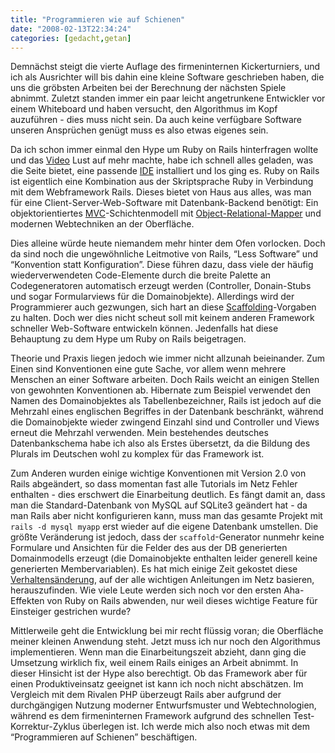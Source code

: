 ```yaml
---
title: "Programmieren wie auf Schienen"
date: "2008-02-13T22:34:24"
categories: [gedacht,getan]
---
```


Demnächst steigt die vierte Auflage des firmeninternen Kickerturniers, und ich als Ausrichter will bis dahin eine kleine Software geschrieben haben, die uns die gröbsten Arbeiten bei der Berechnung der nächsten Spiele abnimmt. Zuletzt standen immer ein paar leicht angetrunkene Entwickler vor einem Whiteboard und haben versucht, den Algorithmus im Kopf auzuführen - dies muss nicht sein. Da auch keine verfügbare Software unseren Ansprüchen genügt muss es also etwas eigenes sein.

Da ich schon immer einmal den Hype um Ruby on Rails hinterfragen wollte und das [Video](http://www.rubyonrails.org/screencasts) Lust auf mehr machte, habe ich schnell alles geladen, was die Seite bietet, eine passende [IDE](http://www.aptana.com/rails) installiert und los ging es. Ruby on Rails ist eigentlich eine Kombination aus der Skriptsprache Ruby in Verbindung mit dem Webframework Rails. Dieses bietet von Haus aus alles, was man für eine Client-Server-Web-Software mit Datenbank-Backend benötigt: Ein objektorientiertes [MVC](http://de.wikipedia.org/wiki/MVC#Model_2)-Schichtenmodell mit [Object-Relational-Mapper](http://de.wikipedia.org/wiki/Object-Relational_Mapping) und modernen Webtechniken an der Oberfläche.

Dies alleine würde heute niemandem mehr hinter dem Ofen vorlocken. Doch da sind noch die ungewöhnliche Leitmotive von Rails, "Less Software" und "Konvention statt Konfiguration". Diese führen dazu, dass viele der häufig wiederverwendeten Code-Elemente durch die breite Palette an Codegeneratoren automatisch erzeugt werden (Controller, Donain-Stubs und sogar Formularviews für die Domainobjekte). Allerdings wird der Programmierer auch gezwungen, sich hart an diese [Scaffolding](http://de.wikipedia.org/wiki/Ruby_On_Rails#Scaffolding)-Vorgaben zu halten. Doch wer dies nicht scheut soll mit keinem anderen Framework schneller Web-Software entwickeln können. Jedenfalls hat diese Behauptung zu dem Hype um Ruby on Rails beigetragen.

Theorie und Praxis liegen jedoch wie immer nicht allzunah beieinander. Zum Einen sind Konventionen eine gute Sache, vor allem wenn mehrere Menschen an einer Software arbeiten. Doch Rails weicht an einigen Stellen von gewohnten Konventionen ab. Hibernate zum Beispiel verwendet den Namen des Domainobjektes als Tabellenbezeichner, Rails ist jedoch auf die Mehrzahl eines englischen Begriffes in der Datenbank beschränkt, während die Domainobjekte wieder zwingend Einzahl sind und Controller und Views erneut die Mehrzahl verwenden. Mein bestehendes deutsches Datenbankschema habe ich also als Erstes übersetzt, da die Bildung des Plurals im Deutschen wohl zu komplex für das Framework ist.

Zum Anderen wurden einige wichtige Konventionen mit Version 2.0 von Rails abgeändert, so dass momentan fast alle Tutorials im Netz Fehler enthalten - dies erschwert die Einarbeitung deutlich. Es fängt damit an, dass man die Standard-Datenbank von MySQL auf SQLite3 geändert hat - da man Rails aber nicht konfigurieren kann, muss man das gesamte Projekt mit `rails -d mysql myapp` erst wieder auf die eigene Datenbank umstellen. Die größte Veränderung ist jedoch, dass der `scaffold`-Generator nunmehr keine Formulare und Ansichten für die Felder des aus der DB generierten Domainmodells erzeugt (die Domainobjekte enthalten leider generell keine generierten Membervariablen). Es hat mich einige Zeit gekostet diese [Verhaltensänderung](http://www.ruby-forum.com/topic/134594), auf der alle wichtigen Anleitungen im Netz basieren, herauszufinden. Wie viele Leute werden sich noch vor den ersten Aha-Effekten von Ruby on Rails abwenden, nur weil dieses wichtige Feature für Einsteiger gestrichen wurde?

Mittlerweile geht die Entwicklung bei mir recht flüssig voran; die Oberfläche meiner kleinen Anwendung steht. Jetzt muss ich nur noch den Algorithmus implementieren. Wenn man die Einarbeitungszeit abzieht, dann ging die Umsetzung wirklich fix, weil einem Rails einiges an Arbeit abnimmt. In dieser Hinsicht ist der Hype also berechtigt. Ob das Framework aber für einen Produktiveinsatz geeignet ist kann ich noch nicht abschätzen. Im Vergleich mit dem Rivalen PHP überzeugt Rails aber aufgrund der durchgängigen Nutzung moderner Entwurfsmuster und Webtechnologien, während es dem firmeninternen Framework aufgrund des schnellen Test-Korrektur-Zyklus überlegen ist. Ich werde mich also noch etwas mit dem "Programmieren auf Schienen" beschäftigen.

